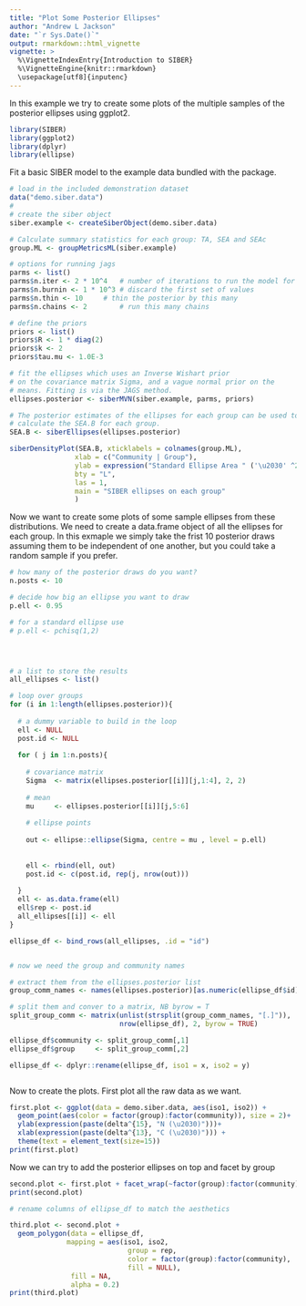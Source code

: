 ```yaml
---
title: "Plot Some Posterior Ellipses"
author: "Andrew L Jackson"
date: "`r Sys.Date()`"
output: rmarkdown::html_vignette
vignette: >
  %\VignetteIndexEntry{Introduction to SIBER}
  %\VignetteEngine{knitr::rmarkdown}
  \usepackage[utf8]{inputenc}
---
```



In this example we try to create some plots of the multiple samples of the posterior ellipses using ggplot2.

```r

library(SIBER)
library(ggplot2)
library(dplyr)
library(ellipse)


```


Fit a basic SIBER model to the example data bundled with the package.

```r
# load in the included demonstration dataset
data("demo.siber.data")
#
# create the siber object
siber.example <- createSiberObject(demo.siber.data)

# Calculate summary statistics for each group: TA, SEA and SEAc
group.ML <- groupMetricsML(siber.example)

# options for running jags
parms <- list()
parms$n.iter <- 2 * 10^4   # number of iterations to run the model for
parms$n.burnin <- 1 * 10^3 # discard the first set of values
parms$n.thin <- 10     # thin the posterior by this many
parms$n.chains <- 2        # run this many chains

# define the priors
priors <- list()
priors$R <- 1 * diag(2)
priors$k <- 2
priors$tau.mu <- 1.0E-3

# fit the ellipses which uses an Inverse Wishart prior
# on the covariance matrix Sigma, and a vague normal prior on the 
# means. Fitting is via the JAGS method.
ellipses.posterior <- siberMVN(siber.example, parms, priors)

# The posterior estimates of the ellipses for each group can be used to
# calculate the SEA.B for each group.
SEA.B <- siberEllipses(ellipses.posterior)

siberDensityPlot(SEA.B, xticklabels = colnames(group.ML), 
                xlab = c("Community | Group"),
                ylab = expression("Standard Ellipse Area " ('\u2030' ^2) ),
                bty = "L",
                las = 1,
                main = "SIBER ellipses on each group"
                )

```

Now we want to create some plots of some sample ellipses from these distributions. We need to create a data.frame object of all the ellipses for each group. In this exmaple we simply take the frist 10 posterior draws assuming them to be independent of one another, but you could take a random sample if you prefer.

```r

# how many of the posterior draws do you want?
n.posts <- 10

# decide how big an ellipse you want to draw
p.ell <- 0.95

# for a standard ellipse use
# p.ell <- pchisq(1,2)




# a list to store the results
all_ellipses <- list()

# loop over groups
for (i in 1:length(ellipses.posterior)){
  
  # a dummy variable to build in the loop
  ell <- NULL
  post.id <- NULL
  
  for ( j in 1:n.posts){
    
    # covariance matrix
    Sigma  <- matrix(ellipses.posterior[[i]][j,1:4], 2, 2)
    
    # mean
    mu     <- ellipses.posterior[[i]][j,5:6]
    
    # ellipse points
    
    out <- ellipse::ellipse(Sigma, centre = mu , level = p.ell)
    
    
    ell <- rbind(ell, out)
    post.id <- c(post.id, rep(j, nrow(out)))
    
  }
  ell <- as.data.frame(ell)
  ell$rep <- post.id
  all_ellipses[[i]] <- ell
}

ellipse_df <- bind_rows(all_ellipses, .id = "id")


# now we need the group and community names

# extract them from the ellipses.posterior list
group_comm_names <- names(ellipses.posterior)[as.numeric(ellipse_df$id)]

# split them and conver to a matrix, NB byrow = T
split_group_comm <- matrix(unlist(strsplit(group_comm_names, "[.]")),
                           nrow(ellipse_df), 2, byrow = TRUE)

ellipse_df$community <- split_group_comm[,1]
ellipse_df$group     <- split_group_comm[,2]

ellipse_df <- dplyr::rename(ellipse_df, iso1 = x, iso2 = y)



```


Now to create the plots. First plot all the raw data as we want.

```r
first.plot <- ggplot(data = demo.siber.data, aes(iso1, iso2)) +
  geom_point(aes(color = factor(group):factor(community)), size = 2)+
  ylab(expression(paste(delta^{15}, "N (\u2030)")))+
  xlab(expression(paste(delta^{13}, "C (\u2030)"))) + 
  theme(text = element_text(size=15))
print(first.plot)

```

Now we can try to add the posterior ellipses on top and facet by group

```r

second.plot <- first.plot + facet_wrap(~factor(group):factor(community))
print(second.plot)

# rename columns of ellipse_df to match the aesthetics

third.plot <- second.plot + 
  geom_polygon(data = ellipse_df,
              mapping = aes(iso1, iso2,
                             group = rep,
                             color = factor(group):factor(community),
                             fill = NULL),
               fill = NA,
               alpha = 0.2)
print(third.plot)
```










